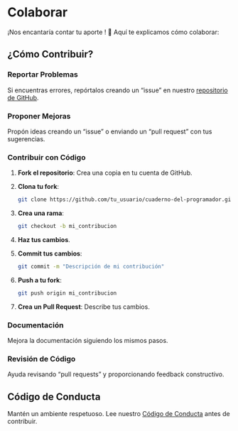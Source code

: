 # Colaborar

¡Nos encantaría contar tu aporte ! 🎉 Aquí te explicamos cómo colaborar:

## ¿Cómo Contribuir?

### Reportar Problemas

Si encuentras errores, repórtalos creando un "issue" en nuestro [repositorio de GitHub](https://github.com/Club-Informatico/cuaderno-del-programador/issues).

### Proponer Mejoras

Propón ideas creando un "issue" o enviando un "pull request" con tus sugerencias.

### Contribuir con Código

1. **Fork el repositorio**: Crea una copia en tu cuenta de GitHub.
2. **Clona tu fork**:
   ```bash
   git clone https://github.com/tu_usuario/cuaderno-del-programador.git
   ```
3. **Crea una rama**:
   ```bash
   git checkout -b mi_contribucion
   ```
4. **Haz tus cambios**.
5. **Commit tus cambios**:
   ```bash
   git commit -m "Descripción de mi contribución"
   ```
6. **Push a tu fork**:
   ```bash
   git push origin mi_contribucion
   ```
7. **Crea un Pull Request**: Describe tus cambios.

### Documentación

Mejora la documentación siguiendo los mismos pasos.

### Revisión de Código

Ayuda revisando "pull requests" y proporcionando feedback constructivo.

## Código de Conducta

Mantén un ambiente respetuoso. Lee nuestro [Código de Conducta](https://github.com/Club-Informatico/.github/blob/main/profile/CODE_OF_CONDUCT.md) antes de contribuir.